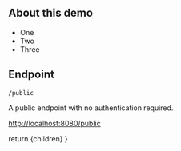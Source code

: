 
## About this demo
- One
- Two
- Three

## Endpoint
```
/public
```

A public endpoint with no authentication required.

[http://localhost:8080/public](http://localhost:8080/public)

  return <MdxLayout>{children}</MdxLayout>
}
